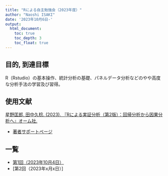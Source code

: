 ```yaml
---
title: "Rによる自主勉強会（2023年度）"
author: "Naoshi ISAKI"
date: '2023年10月6日-'
output:
  html_document:
    toc: true
    toc_depth: 3
    toc_float: true
---
```

## 目的, 到達目標
R（Rstudio）の基本操作、統計分析の基礎、パネルデータ分析などのやや高度な分析手法の学習及び習得。

## 使用文献
[星野匡郎, 田中久稔. (2023). 『Rによる実証分析（第2版）：回帰分析から因果分析へ』オーム社.](https://www.ohmsha.co.jp/book/9784274230028/)

- [著者サポートページ](https://www.rniyoru.com/)

## 一覧
- [第1回（2023年10月4日）](https://naoshi-isaki.github.io/personal/rweek1.html)
- [第2回（2023年x月x日）]